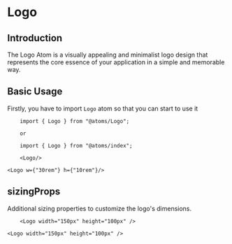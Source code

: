 

<MDXWrapper>
<Head>
	<title>Logo Doc | OORSIG</title>
</Head>

# Logo

## Introduction

The Logo Atom is a visually appealing and minimalist logo design that represents the core essence of your application in a simple and memorable way.

## Basic Usage

Firstly, you have to import `Logo` atom so that you can start to use it

```
	import { Logo } from "@atoms/Logo";

	or

	import { Logo } from "@atoms/index";

	<Logo/>
```

    <Logo w={"30rem"} h={"10rem"}/>

## sizingProps

Additional sizing properties to customize the logo's dimensions.

```
	<Logo width="150px" height="100px" />
```

    <Logo width="150px" height="100px" />

</MDXWrapper>
